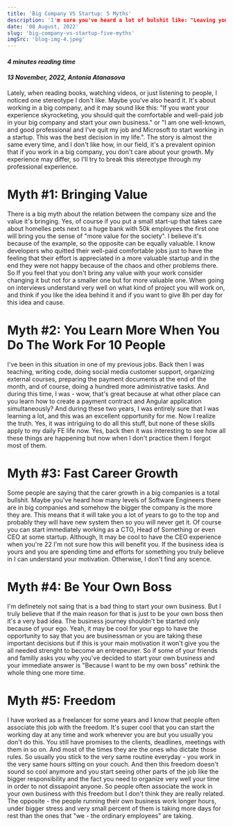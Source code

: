 ```yaml
---
title: 'Big Company VS Startup: 5 Myths'
description: 'I'm sure you've heard a lot of bulshit like: "Leaving you well-paid job at the big company may be a risk but it will bring you a lot of other benefits". So, let's break some myths.'
date: '08 August, 2022'
slug: 'big-company-vs-startup-five-myths'
imgSrc: 'blog-img-4.jpeg'
---
```


#### *4 minutes reading time*
#### *13 November, 2022, Antonia Atanasova*

Lately, when reading books, watching videos, or just listening to people, I noticed one stereotype I don't like. Maybe you've also heard it. It's about working in a big company, and it may sound like this: "If you want your experience skyrocketing, you should quit the comfortable and well-paid job in your big company and start your own business." or "I am one well-known, and good professional and I've quit my job and Microsoft to start working in a startup. This was the best decision in my life.". The story is almost the same every time, and I don't like how, in our field, it's a prevalent opinion that if you work in a big company, you don't care about your growth. My experience may differ, so I'll try to break this stereotype through my professional experience. 

# Myth #1: Bringing Value 
There is a big myth about the relation between the company size and the value it's bringing. Yes, of course if you put a small start-up that takes care about homelles pets next to a huge bank with 50k employees the first one will bring you the sense of "more value for the society". I believe it's because of the example, so the opposite can be equally valuable. I know developers who quitted their well-paid comfortable jobs just to have the feeling that their effort is appreciated in a more valuable startup and in the end they were not happy because of the chaos and other problems there.
So If you feel that you don't bring any value with your work consider changing it but not for a smaller one but for more valuable one. When going on interviews understand very well on what kind of project you will work on, and think if you like the idea behind it and if you want to give 8h per day for this idea and cause.

# Myth #2: You Learn More When You Do The Work For 10 People
I've been in this situation in one of my previous jobs. Back then I was teaching, writing code, doing social media customer support, organizing external courses, preparing the payment documents at the end of the month, and of course, doing a hundred more administrative tasks. And during this time, I was - wow, that's great because at what other place can you learn how to create a payment contract and Angular application simultaneously? And during these two years, I was entirely sure that I was learning a lot, and this was an excellent opportunity for me. Now I realize the truth. Yes, it was intriguing to do all this stuff, but none of these skills apply to my daily FE life now. Yes, back then it was interesting to see how all these things are happening but now when I don't practice them I forgot most of them. 

# Myth #3: Fast Career Growth 
Some people are saying that the carer growth in a big companies is a total bullshit. Maybe you've heard how many levels of Software Engineers there are in big companies and somehow the bigger the company is the more they are. This means that it will take you a lot of years to go to the top and probably they will have new system then so you will never get it. Of course you can start immediately working as a CTO, Head of Something 
or even CEО at some startup. Although, It may be cool to have the CEO experience when you're 22 I'm not sure how this will benefit you. If the business idea is yours and you are spending time and efforts for something you truly believe in I can understand your motivation. Otherwise, I don't find any scence. 

# Myth #4: Be Your Own Boss
I'm definetely not saing that is a bad thing to start your own business. But I truly believe that if the main reason for that is just to be your own boss then it's a very bad idea. The business journey shouldn't be started only because of your ego. Yeah, it may be cool for your ego to have the opportunity to say that you are businessman or you are taking these important decisions but if this is your main motivation it won't give you the all needed strenght to become an entrepeuner. So if some of your friends and familly asks you why you've decided to start your own business and your immediate answer is "Because I want to be my own boss" rethink the whole thing one more time. 

# Myth #5: Freedom
I have worked as a freelancer for some years and I know that people often associate this job with the freedom. It's super cool that you can start the working day at any time and work wherever you are but you usually you don't do this. You still have promises to the clients, deadlines, meetings with them in so on. And most of the times they are the ones who dictate those rules. So usually you stick to the very same routine everyday - you work in the very same hours sitting on your couch. And then this freedom doesn't sound so cool anymore and you start seeing other parts of the job like the bigger responsibility and the fact you need to organize very well your time in order to not dissapoint anyone. 
So people often associate the work in your own business with this freedom but I don't think they are really related. The opposite - the people running their own business work longer hours, under bigger stress and very small percent of them is taking more days for rest than the ones that "we - the ordinary employees" are taking.
